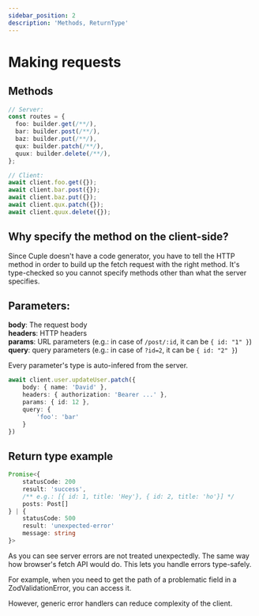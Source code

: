 ```yaml
---
sidebar_position: 2
description: 'Methods, ReturnType'
---
```

# Making requests

## Methods

```ts
// Server:
const routes = {
  foo: builder.get(/**/),
  bar: builder.post(/**/),
  baz: builder.put(/**/),
  qux: builder.patch(/**/),
  quux: builder.delete(/**/),
};

// Client:
await client.foo.get({});
await client.bar.post({});
await client.baz.put({});
await client.qux.patch({});
await client.quux.delete({});
```

## Why specify the method on the client-side?

Since Cuple doesn't have a code generator,
you have to tell the HTTP method in order to build up the fetch request with the right method.
It's type-checked so you cannot specify methods other than what the server specifies.

## Parameters:

**body**: The request body  
**headers**: HTTP headers  
**params**: URL parameters (e.g.: in case of `/post/:id`, it can be `{ id: "1" }`)  
**query**: query parameters (e.g.: in case of `?id=2`, it can be `{ id: "2" }`)

Every parameter's type is auto-infered from the server.

```ts
await client.user.updateUser.patch({
    body: { name: 'David' },
    headers: { authorization: 'Bearer ...' },
    params: { id: 12 },
    query: {
        'foo': 'bar'
    }
})
```

## Return type example

```ts
Promise<{
    statusCode: 200 
    result: 'success',
    /** e.g.: [{ id: 1, title: 'Hey'}, { id: 2, title: 'ho'}] */
    posts: Post[]
} | {
    statusCode: 500
    result: 'unexpected-error'
    message: string
}>
```

As you can see server errors are not treated unexpectedly.
The same way how browser's fetch API would do.
This lets you handle errors type-safely.

For example, when you need to get the path of a problematic field in a ZodValidationError, you can access it.

However, generic error handlers can reduce complexity of the client.
